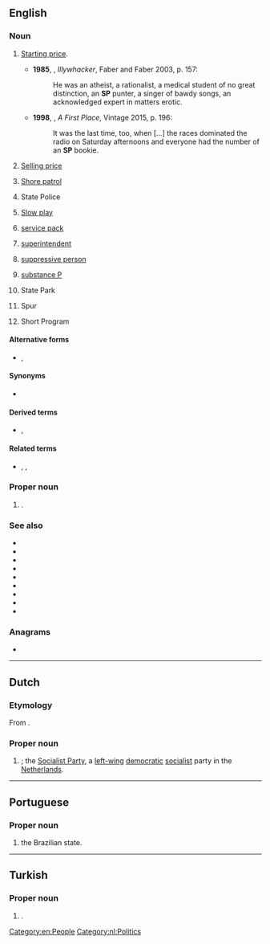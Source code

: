 {{also|sp|Sp|sp.|s/p|Sp.|s.p.|ś.p.|␠}}
==English==

===Noun===
{{en-noun|~}}

# {{lb|en|horse racing|chiefly|AU}} [[starting price|Starting price]].
#* '''1985''', {{w|Peter Carey}}, ''Illywhacker'', Faber and Faber 2003, p. 157:
#*: He was an atheist, a rationalist, a medical student of no great distinction, an '''SP''' punter, a singer of bawdy songs, an acknowledged expert in matters erotic.
#*'''1998''', {{w|David Malouf}}, ''A First Place'', Vintage 2015, p. 196:
#*:It was the last time, too, when […] the races dominated the radio on Saturday afternoons and everyone had the number of an '''SP''' bookie.
# [[selling price|Selling price]]
# {{lb|en|US|military|navy}} [[shore patrol|Shore patrol]]
# {{lb|en|law enforcement}} State Police
# [[slow play|Slow play]]
# {{lb|en|computing}} [[service pack]]
# {{lb|en|law enforcement}} [[superintendent]]
# {{lb|en|Scientology}} [[suppressive person]]
# {{lb|en|biochemistry}} [[substance P]]
# State Park
# {{lb|en|highways}} Spur
# {{lb|en|ice skating}} Short Program

====Alternative forms====
* {{l|en|S.P.}}, {{l|en|S. P.}}

====Synonyms====
* {{sense|law enforcement}} {{l|en|supt.}}

====Derived terms====
* {{sense|law enforcement}} {{l|en|CSP}}, {{l|en|SSP}}

====Related terms====
* {{sense|law enforcement}} {{l|en|DSupt}}, {{l|en|DCS}}, {{l|en|Ch Supt}}

===Proper noun===
{{head|en|proper noun}}

# {{initialism of|en|[[São Paulo]]|dot=,}} {{place|en|state|c/Brazil}}.

===See also===
* {{l|en|EP}}
* {{l|en|LP}}
* {{l|en|SLP}}
* {{l|en|single}}
* {{l|en|record}}
* {{l|en|album}}
* {{l|en|33}}
* {{l|en|45}}
* {{l|en|78}}

===Anagrams===
* {{anagrams|en|a=ps|%ps|P's|P.S.|PS|PS.|Ps|Ps.|p's|p**s|p.s.|ps|ps.}}

[[Category:en:People]]

----

==Dutch==

===Etymology===
From {{m|nl|socialistisch|Socialistische}} {{m|nl|partij|Partij}}.

===Proper noun===
{{nl-proper noun|f}}

# {{initialism of|nl|[[socialistisch|Socialistische]] [[partij|Partij]]}}; the [[w:Socialist Party (Netherlands)|Socialist Party]], a [[left-wing]] [[democratic]] [[socialist]] party in the [[Netherlands]].

[[Category:nl:Politics]]

----

==Portuguese==

===Proper noun===
{{head|pt|proper noun}}

# {{initialism of|pt|São Paulo|dot=,}} the Brazilian state.

----

==Turkish==

===Proper noun===
{{head|tr|proper noun}}

# {{lb|tr|politics}} {{initialism of|tr|Saadet Partisi|nodot=1}} {{gloss|Felicity Party}}.